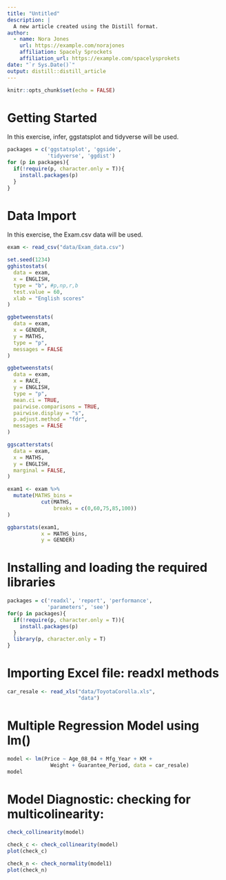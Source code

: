 ```yaml
---
title: "Untitled"
description: |
  A new article created using the Distill format.
author:
  - name: Nora Jones 
    url: https://example.com/norajones
    affiliation: Spacely Sprockets
    affiliation_url: https://example.com/spacelysprokets
date: "`r Sys.Date()`"
output: distill::distill_article
---
```


```r
knitr::opts_chunk$set(echo = FALSE)
```

# Getting Started

In this exercise, infer, ggstatsplot and tidyverse will be used.

```r
packages = c('ggstatsplot', 'ggside', 
             'tidyverse', 'ggdist')
for (p in packages){
  if(!require(p, character.only = T)){
    install.packages(p)
  }
}
```

# Data Import

In this exercise, the Exam.csv data will be used.

```r
exam <- read_csv("data/Exam_data.csv")
```
```r
set.seed(1234)
gghistostats(
  data = exam,
  x = ENGLISH,
  type = "b", #p,np,r,b 
  test.value = 60,
  xlab = "English scores"
)
```
```r
ggbetweenstats(
  data = exam,
  x = GENDER, 
  y = MATHS,
  type = "p",
  messages = FALSE
)
```
```r
ggbetweenstats(
  data = exam,
  x = RACE, 
  y = ENGLISH,
  type = "p",
  mean.ci = TRUE, 
  pairwise.comparisons = TRUE, 
  pairwise.display = "s",
  p.adjust.method = "fdr",
  messages = FALSE
)
```
```r
ggscatterstats(
  data = exam,
  x = MATHS,
  y = ENGLISH,
  marginal = FALSE,
)
```
```r
exam1 <- exam %>% 
  mutate(MATHS_bins = 
           cut(MATHS, 
               breaks = c(0,60,75,85,100))
)

ggbarstats(exam1, 
           x = MATHS_bins, 
           y = GENDER)
```

# Installing and loading the required libraries


```r
packages = c('readxl', 'report', 'performance', 
             'parameters', 'see')
for(p in packages){
  if(!require(p, character.only = T)){
    install.packages(p)
  }
  library(p, character.only = T)
}
```
# Importing Excel file: readxl methods

```r
car_resale <- read_xls("data/ToyotaCorolla.xls", 
                       "data")
```

# Multiple Regression Model using lm()

```r
model <- lm(Price ~ Age_08_04 + Mfg_Year + KM + 
              Weight + Guarantee_Period, data = car_resale)
model
```
# Model Diagnostic: checking for multicolinearity:

```r
check_collinearity(model)
```

```r
check_c <- check_collinearity(model)
plot(check_c)
```

```r
check_n <- check_normality(model1)
plot(check_n)
```